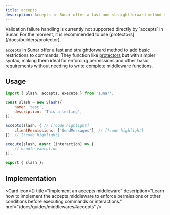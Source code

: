 ```yaml
---
title: accepts
description: Accepts in Sunar offer a fast and straightforward method to add basic restrictions to commands. They function like protectors but with simpler syntax, making them ideal for enforcing permissions and other basic requirements without needing to write complete middleware functions.
---
```


<Callout title="In development" type="warn">
	Validation failure handling is currently not supported directly by `accepts` in
	Sunar. For the moment, it is recommended to use
	[protectors](/docs/builders/protector).
</Callout>

`accepts` in Sunar offer a fast and straightforward method to add basic restrictions to commands. They function like [protectors](/docs/builders/protector) but with simpler syntax, making them ideal for enforcing permissions and other basic requirements without needing to write complete middleware functions.

<Links>
	<Link
		label="Source"
		icon="github"
		link="https://github.com/sunarjs/sunar/blob/main/src/mutators/accepts/accepts.ts"
	/>
</Links>

## Usage

```js
import { Slash, accepts, execute } from 'sunar';

const slash = new Slash({
	name: 'test',
	description: 'This a testing',
});

accepts(slash, { // [!code highlight]
	clientPermissions: ['SendMessages'], // [!code highlight]
}); // [!code highlight]

execute(slash, async (interaction) => {
	// handle execution
});

export { slash };
```


## Implementation

<Card
    icon={<Hourglass />}
    title="Implement an accepts middleware"
	description="Learn how to implement the accepts middleware to enforce permissions or other conditions before executing commands or interactions."
    href="/docs/guides/middlewares#accepts"
/>
